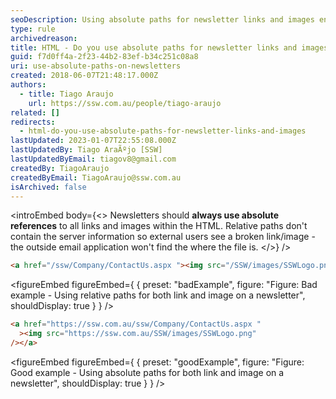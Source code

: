 ```yaml
---
seoDescription: Using absolute paths for newsletter links and images ensures a seamless user experience by providing a reliable reference for external users.
type: rule
archivedreason:
title: HTML - Do you use absolute paths for newsletter links and images?
guid: f7d0ff4a-2f23-44b2-83ef-b34c251c08a8
uri: use-absolute-paths-on-newsletters
created: 2018-06-07T21:48:17.000Z
authors:
  - title: Tiago Araujo
    url: https://ssw.com.au/people/tiago-araujo
related: []
redirects:
  - html-do-you-use-absolute-paths-for-newsletter-links-and-images
lastUpdated: 2023-01-07T22:55:08.000Z
lastUpdatedBy: Tiago AraÃºjo [SSW]
lastUpdatedByEmail: tiagov8@gmail.com
createdBy: TiagoAraujo
createdByEmail: TiagoAraujo@ssw.com.au
isArchived: false
---
```


<introEmbed
  body={<>
Newsletters should **always use absolute references** to all links and images within the HTML. Relative paths don't contain the server information so external users see a broken link/image - the outside email application won't find the where the file is.
  </>}
/>
```html
<a href="/ssw/Company/ContactUs.aspx "><img src="/SSW/images/SSWLogo.png" /></a>
```

<figureEmbed figureEmbed={ {
  preset: "badExample",
  figure: "Figure: Bad example - Using relative paths for both link and image on a newsletter",
  shouldDisplay: true
} } />


```html
<a href="https://ssw.com.au/ssw/Company/ContactUs.aspx "
  ><img src="https://ssw.com.au/SSW/images/SSWLogo.png"
/></a>
```

<figureEmbed figureEmbed={ {
  preset: "goodExample",
  figure: "Figure: Good example - Using absolute paths for both link and image on a newsletter",
  shouldDisplay: true
} } />

